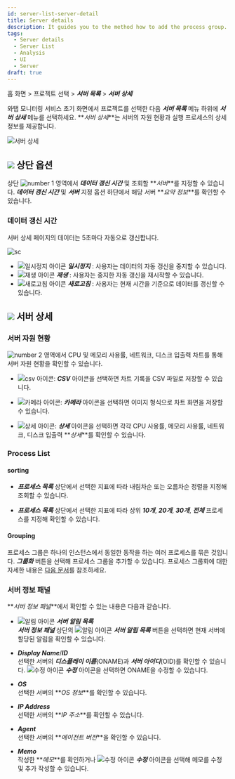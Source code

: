 ```yaml
---
id: server-list-server-detail
title: Server details
description: It guides you to the method how to add the process group.
tags:
  - Server details
  - Server List
  - Analysis
  - UI
  - Server
draft: true
---
```


홈 화면 > 프로젝트 선택 > **_서버 목록_** > **_서버 상세_**

와탭 모니터링 서비스 초기 화면에서 프로젝트를 선택한 다음 **_서버 목록_** 메뉴 하위에 **_서버 상세_** 메뉴를 선택하세요. **_서버 상세_**는 서버의 자원 현황과 실행 프로세스의 상세 정보를 제공합니다.

![서버 상세](/img/server-detail.png)

## ![](/img/number-01.png) 상단 옵션

상단 ![number 1](/img/number-01.png) 영역에서 **_데이터 갱신 시간_** 및 조회할 **_서버_**를 지정할 수 있습니다. **_데이터 갱신 시간_** 및 **_서버_** 지정 옵션 하단에서 해당 서버 **_요약 정보_**를 확인할 수 있습니다.

### 데이터 갱신 시간

서버 상세 페이지의 데이터는 5초마다 자동으로 갱신합니다. 

<div style={{textAlign: 'center'}}>

![sc](/img/server-detail-data.png)

</div>

-   ![일시정지 아이콘](/img/ic-s-pause.svg) **_일시정지_** : 사용자는 데이터의 자동 갱신을 중지할 수 있습니다. 
-   ![재생 아이콘](/img/ic-play-grn.svg) **_재생_** : 사용자는 중지한 자동 갱신을 재시작할 수 있습니다.
-   ![새로고침 아이콘](/img/ic-refresh2.svg) **_새로고침_** : 사용자는 현재 시간을 기준으로 데이터를 갱신할 수 있습니다.

## ![](/img/number-02.png) 서버 상세

### 서버 자원 현황

![number 2](/img/number-02.png) 영역에서 CPU 및 메모리 사용률, 네트워크, 디스크 입출력 차트를 통해 서버 자원 현황을 확인할 수 있습니다.  

-   ![csv 아이콘](/img/ic-csv-download.svg): **_CSV_** 아이콘을 선택하면 차트 기록을 CSV 파일로 저장할 수 있습니다.

-   ![카메라 아이콘](/img/ic-camera.svg): **_카메라_** 아이콘을 선택하면 이미지 형식으로 차트 화면을 저장할 수 있습니다.

-   ![상세 아이콘](/img/ic-zoom-in.svg): **_상세_** 아이콘을 선택하면 각각 CPU 사용률, 메모리 사용률, 네트워크, 디스크 입출력 **_상세_**를 확인할 수 있습니다.

### Process List

#### sorting

-   **_프로세스 목록_** 상단에서 선택한 지표에 따라 내림차순 또는 오름차순 정렬을 지정해 조회할 수 있습니다. 

-   **_프로세스 목록_** 상단에서 선택한 지표에 따라 상위 **_10개_**, **_20개_**, **_30개_**, **_전체_** 프로세스를 지정해 확인할 수 있습니다. 

#### Grouping

프로세스 그룹은 하나의 인스턴스에서 동일한 동작을 하는 여러 프로세스를 묶은 것입니다. **_그룹화_** 버튼을 선택해 프로세스 그룹을 추가할 수 있습니다. 프로세스 그룹화에 대한 자세한 내용은 [다음 문서](server-detail-process-group)를 참조하세요.

### 서버 정보 패널

**_서버 정보 패널_**에서 확인할 수 있는 내용은 다음과 같습니다. 

-   ![알림 아이콘](/img/ic-alert.svg) **_서버 알림 목록_** <br/>
    **_서버 정보 패널_** 상단의 ![알림 아이콘](/img/ic-alert.svg) **_서버 알림 목록_** 버튼을 선택하면 현재 서버에 할당된 알림을 확인할 수 있습니다.

-   **_Display Name_**/**_ID_** <br/>
    선택한 서버의 **_디스플레이 이름_**(ONAME)과 **_서버 아이디_**(OID)를 확인할 수 있습니다. ![수정 아이콘](/img/ic-edit.svg) **_수정_** 아이콘을 선택하면 ONAME을 수정할 수 있습니다.

-   **_OS_**<br/>
    선택한 서버의 **_OS 정보_**를 확인할 수 있습니다.

-   **_IP Address_**<br/>
    선택한 서버의 **_IP 주소_**를 확인할 수 있습니다.

-   **_Agent_**<br/>
    선택한 서버의 **_에이전트 버전_**을 확인할 수 있습니다.

-   **_Memo_**<br/>
    작성한 **_메모_**를 확인하거나 ![수정 아이콘](/img/ic-edit.svg) **_수정_** 아이콘을 선택해 메모를 수정 및 추가 작성할 수 있습니다.

<!-- 

서버 정보 요약

IP 주소, 운영체제, CPU 코어 개수, 메모리, OS 등을 확인할 수 있습니다.


프로세스 목록

프로세스 상세 정보를 확인할 수 있습니다.

-->
